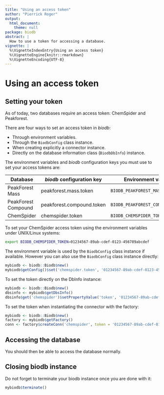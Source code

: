 ```yaml
---
title: "Using an access token"
author: "Pierrick Roger"
output:
  html_document:
    theme: null
package: biodb
abstract: |
  How to use a token for accessing a database.
vignette: |
  %\VignetteIndexEntry{Using an access token}
  %\VignetteEngine{knitr::rmarkdown}
  %\VignetteEncoding{UTF-8}
---
```


# Using an access token

## Setting your token

As of today, two databases require an access token: ChemSpider and Peakforest.

There are four ways to set an access token in *biodb*:

 * Through environment variables.
 * Through the `BiodbConfig` class instance.
 * When creating explicitly a connector instance.
 * Directly on the database information class (`BiodbDbInfo`) instance.

The environment variables and *biodb* configuration keys you must use to set your access tokens are:

Database            | *biodb* configuration key | Environment variable
------------------- | ------------------------- | -------------------------------------
PeakForest Mass     | peakforest.mass.token     | `BIODB_PEAKFOREST_MASS_TOKEN`
PeakForest Compound | peakforest.compound.token | `BIODB_PEAKFOREST_COMPOUND_TOKEN`
ChemSpider          | chemspider.token          | `BIODB_CHEMSPIDER_TOKEN`

To set your ChemSpider access token using the environment variables under UNIX/Linux systems:
```bash
export BIODB_CHEMSPIDER_TOKEN=01234567-89ab-cdef-0123-456789abcdef
```

The environment variable is used by the `BiodbConfig` class instance if available. However you can also use the `BiodbConfig` class instance directly:
```r
mybiodb <- biodb::Biodb$new()
mybiodb$getConfig()$set('chemspider.token', '01234567-89ab-cdef-0123-456789abcdef')
```

To set the token directly on the DbInfo instance:
```r
mybiodb <- biodb::Biodb$new()
dbsinfo <- mybiodb$getDbsInfo()
dbsinfo$get('chemspider')$setPropertyValue('token', '01234567-89ab-cdef-0123-456789abcdef')
```

To set the token when instantiating the connector with the factory:
```r
mybiodb <- biodb::Biodb$new()
factory <- mybiodb$getFactory()
conn <- factory$createConn('chemspider', token = '01234567-89ab-cdef-0123-456789abcdef')
```

## Accessing the database

You should then be able to access the database normally.

## Closing biodb instance

Do not forget to terminate your biodb instance once you are done with it:
```r
mybiodb$terminate()
```
